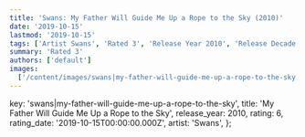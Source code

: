 ```yaml
---
title: 'Swans: My Father Will Guide Me Up a Rope to the Sky (2010)'
date: '2019-10-15'
lastmod: '2019-10-15'
tags: ['Artist Swans', 'Rated 3', 'Release Year 2010', 'Release Decade 2010']
summary: 'Rated 3'
authors: ['default']
images:
  ['/content/images/swans|my-father-will-guide-me-up-a-rope-to-the-sky.jpg']
---
```


  key: 'swans|my-father-will-guide-me-up-a-rope-to-the-sky',
  title: 'My Father Will Guide Me Up a Rope to the Sky',
  release_year: 2010,
  rating: 6,
  rating_date: '2019-10-15T00:00:00.000Z',
  artist: 'Swans',
};

<MusicRating data={data} />
